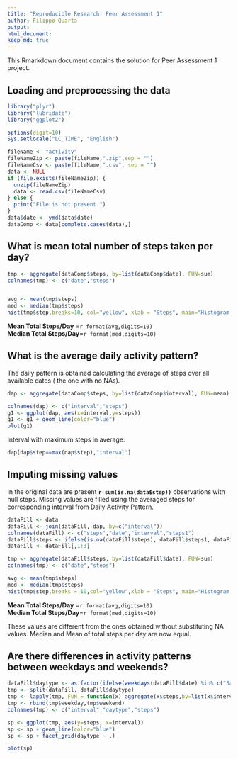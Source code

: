 ---
title: "Reproducible Research: Peer Assessment 1"
author: Filippo Quarta
output: 
html_document:
keep_md: true
---

This Rmarkdown document contains the solution for Peer Assessment 1 project.  


## Loading and preprocessing the data
```{r}
library("plyr")
library("lubridate")
library("ggplot2")

options(digit=10)
Sys.setlocale("LC_TIME", "English")

fileName <- "activity"
fileNameZip <- paste(fileName,".zip",sep = "")
fileNameCsv <- paste(fileName,".csv", sep = "")
data <- NULL
if (file.exists(fileNameZip)) {
  unzip(fileNameZip)
  data <- read.csv(fileNameCsv)
} else {
  print("File is not present.")
}
data$date <- ymd(data$date)
dataComp <- data[complete.cases(data),]
```

## What is mean total number of steps taken per day?
```{r}
tmp <- aggregate(dataComp$steps, by=list(dataComp$date), FUN=sum)
colnames(tmp) <- c("date","steps")


avg <- mean(tmp$steps)
med <- median(tmp$steps)
hist(tmp$step,breaks=10, col="yellow", xlab = "Steps", main="Histogram of total steps per day")
```

**Mean Total Steps/Day** =`r format(avg,digits=10)`  
**Median Total Steps/Day**=`r format(med,digits=10)`

## What is the average daily activity pattern?

The daily pattern is obtained calculating the average of steps over all available dates ( the one with no NAs).

```{r}
dap <- aggregate(dataComp$steps, by=list(dataComp$interval), FUN=mean)

colnames(dap) <- c("interval","steps")
g1 <- ggplot(dap, aes(x=interval,y=steps))
g1 <- g1 + geom_line(color="blue")
plot(g1)

```

Interval with maximum steps in average:
```{r}
dap[dap$step==max(dap$step),"interval"]
```


## Imputing missing values

In the original data are present **`r sum(is.na(data$step))`** observations with null steps. Missing values are filled using the averaged steps for corresponding interval from Daily Activity Pattern.  

```{r}
dataFill <- data
dataFill <- join(dataFill, dap, by=c("interval"))
colnames(dataFill) <- c("steps","date","interval","steps1")
dataFill$steps <- ifelse(is.na(dataFill$steps), dataFill$steps1, dataFill$steps)
dataFill <- dataFill[,1:3]

tmp <- aggregate(dataFill$steps, by=list(dataFill$date), FUN=sum)
colnames(tmp) <- c("date","steps")

avg <- mean(tmp$steps)
med <- median(tmp$steps)
hist(tmp$step,breaks = 10,col="yellow",xlab = "Steps", main="Histogram of total steps per day")
```

**Mean Total Steps/Day** =`r format(avg,digits=10)`  
**Median Total Steps/Day**=`r format(med,digits=10)`  

These values are different from the ones obtained without substituting NA values. Median and Mean of total steps per day are now equal.

## Are there differences in activity patterns between weekdays and weekends?

```{r}
dataFill$daytype <- as.factor(ifelse(weekdays(dataFill$date) %in% c("Saturday","Sunday"), "weekend", "weekday"))
tmp <- split(dataFill, dataFill$daytype)
tmp <- lapply(tmp, FUN = function(x) aggregate(x$steps,by=list(x$interval,x$daytype), FUN=mean))
tmp <- rbind(tmp$weekday,tmp$weekend)
colnames(tmp) <- c("interval","daytype","steps")

sp <- ggplot(tmp, aes(y=steps, x=interval))
sp <- sp + geom_line(color="blue")
sp <- sp + facet_grid(daytype ~ .)

plot(sp)
```
